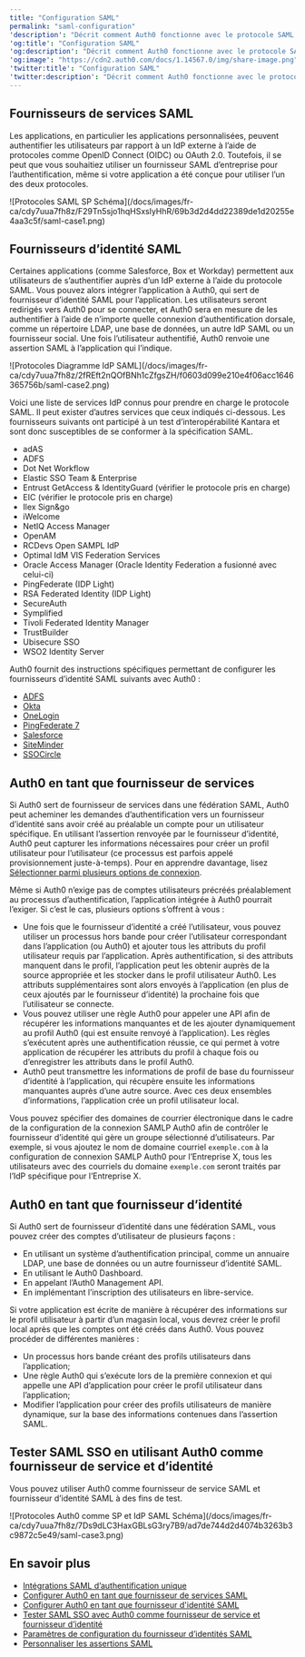 ```yaml
---
title: "Configuration SAML"
permalink: "saml-configuration"
'description': "Décrit comment Auth0 fonctionne avec le protocole SAML (Security Assertion Markup Language)."
'og:title': "Configuration SAML"
'og:description': "Décrit comment Auth0 fonctionne avec le protocole SAML (Security Assertion Markup Language)."
'og:image': "https://cdn2.auth0.com/docs/1.14567.0/img/share-image.png"
'twitter:title': "Configuration SAML"
'twitter:description': "Décrit comment Auth0 fonctionne avec le protocole SAML (Security Assertion Markup Language)."
---
```


## Fournisseurs de services SAML

Les applications, en particulier les applications personnalisées, peuvent authentifier les utilisateurs par rapport à un <Tooltip href="/docs/docs/fr-ca/glossary?term=idp" tip="Fournisseur d’identité (IdP)
Service de stockage et de gestion des identités numériques." cta="Voir le glossaire">IdP</Tooltip> externe à l’aide de protocoles comme <Tooltip href="/docs/docs/fr-ca/glossary?term=openid" tip="OpenID
Norme ouverte d’authentification qui permet aux applications de vérifier l’identité des utilisateurs sans avoir à collecter leurs informations de connexion." cta="Voir le glossaire">OpenID</Tooltip> Connect (OIDC) ou <Tooltip href="/docs/docs/fr-ca/glossary?term=oath2" tip="OAuth 2.0
Cadre d’applications d’autorisation qui définit les protocoles d’autorisation et les flux de production." cta="Voir le glossaire">OAuth 2.0</Tooltip>. Toutefois, il se peut que vous souhaitiez utiliser un fournisseur <Tooltip href="/docs/docs/fr-ca/glossary?term=security-assertion-markup-language" tip="Security Assertion Markup Language (SAML)
Protocole normalisé permettant à deux parties d’échanger des informations d’authentification sans mot de passe." cta="Voir le glossaire">SAML</Tooltip> d’entreprise pour l’authentification, même si votre application a été conçue pour utiliser l’un des deux protocoles.

<Frame>![Protocoles SAML SP Schéma](/docs/images/fr-ca/cdy7uua7fh8z/F29Tn5sjo1hqHSxslyHhR/69b3d2d4dd22389de1d20255e4aa3c5f/saml-case1.png)</Frame>

## Fournisseurs d’identité SAML

Certaines applications (comme Salesforce, Box et Workday) permettent aux utilisateurs de s’authentifier auprès d’un IdP externe à l’aide du protocole SAML. Vous pouvez alors intégrer l’application à Auth0, qui sert de fournisseur d’identité SAML pour l’application. Les utilisateurs seront redirigés vers Auth0 pour se connecter, et Auth0 sera en mesure de les authentifier à l’aide de n’importe quelle connexion d’authentification dorsale, comme un répertoire LDAP, une base de données, un autre IdP SAML ou un fournisseur social. Une fois l’utilisateur authentifié, Auth0 renvoie une assertion SAML à l’application qui l’indique.

<Frame>![Protocoles Diagramme IdP SAML](/docs/images/fr-ca/cdy7uua7fh8z/2fREft2nQOfBNh1cZfgsZH/f0603d099e210e4f06acc1646365756b/saml-case2.png)</Frame>

Voici une liste de services IdP connus pour prendre en charge le protocole SAML. Il peut exister d’autres services que ceux indiqués ci-dessous. Les fournisseurs suivants ont participé à un test d’interopérabilité Kantara et sont donc susceptibles de se conformer à la spécification SAML.

* adAS
* ADFS
* Dot Net Workflow
* Elastic <Tooltip href="/docs/docs/fr-ca/glossary?term=single-sign-on" tip="Authentification unique (SSO)
Service qui, après qu’un utilisateur se soit connecté à une application, le connecte automatiquement à d’autres applications." cta="Voir le glossaire">SSO</Tooltip> Team & Enterprise
* Entrust GetAccess & IdentityGuard (vérifier le protocole pris en charge)
* EIC (vérifier le protocole pris en charge)
* Ilex Sign&go
* iWelcome
* NetIQ Access Manager
* OpenAM
* RCDevs Open SAMPL IdP
* Optimal IdM VIS Federation Services
* Oracle Access Manager (Oracle Identity Federation a fusionné avec celui-ci)
* PingFederate (IDP Light)
* RSA Federated Identity (IDP Light)
* SecureAuth
* Symplified
* Tivoli Federated Identity Manager
* TrustBuilder
* Ubisecure SSO
* WSO2 Identity Server

Auth0 fournit des instructions spécifiques permettant de configurer les fournisseurs d’identité SAML suivants avec Auth0 :

* [ADFS](/docs/docs/fr-ca/authenticate/protocols/saml/saml-sso-integrations/configure-auth0-saml-service-provider/configure-adfs-saml-connections)
* [Okta](/docs/docs/fr-ca/authenticate/protocols/saml/saml-sso-integrations/configure-auth0-saml-service-provider/configure-okta-as-saml-identity-provider)
* [OneLogin](/docs/docs/fr-ca/authenticate/protocols/saml/saml-sso-integrations/configure-auth0-saml-service-provider/configure-onelogin-as-saml-identity-provider)
* [PingFederate 7](/docs/docs/fr-ca/authenticate/protocols/saml/saml-sso-integrations/configure-auth0-saml-service-provider/configure-pingfederate-as-saml-identity-provider)
* [Salesforce](/docs/docs/fr-ca/authenticate/protocols/saml/saml-sso-integrations/configure-auth0-saml-service-provider/configure-salesforce-as-saml-identity-provider)
* [SiteMinder](/docs/docs/fr-ca/authenticate/protocols/saml/saml-sso-integrations/configure-auth0-saml-service-provider/configure-siteminder-as-saml-identity-provider)
* [SSOCircle](/docs/docs/fr-ca/authenticate/protocols/saml/saml-sso-integrations/configure-auth0-saml-service-provider/configure-ssocircle-as-saml-identity-provider)

## Auth0 en tant que fournisseur de services

Si Auth0 sert de fournisseur de services dans une fédération SAML, Auth0 peut acheminer les demandes d’authentification vers un fournisseur d’identité sans avoir créé au préalable un compte pour un utilisateur spécifique. En utilisant l’assertion renvoyée par le fournisseur d’identité, Auth0 peut capturer les informations nécessaires pour créer un profil utilisateur pour l’utilisateur (ce processus est parfois appelé provisionnement juste-à-temps). Pour en apprendre davantage, lisez [Sélectionner parmi plusieurs options de connexion](/docs/docs/fr-ca/libraries/lock/selecting-from-multiple-connection-options).

Même si Auth0 n’exige pas de comptes utilisateurs précréés préalablement au processus d’authentification, l’application intégrée à Auth0 pourrait l’exiger. Si c’est le cas, plusieurs options s’offrent à vous :

* Une fois que le fournisseur d’identité a créé l’utilisateur, vous pouvez utiliser un processus hors bande pour créer l’utilisateur correspondant dans l’application (ou Auth0) et ajouter tous les attributs du profil utilisateur requis par l’application. Après authentification, si des attributs manquent dans le profil, l’application peut les obtenir auprès de la source appropriée et les stocker dans le profil utilisateur Auth0. Les attributs supplémentaires sont alors envoyés à l’application (en plus de ceux ajoutés par le fournisseur d’identité) la prochaine fois que l’utilisateur se connecte.
* Vous pouvez utiliser une règle Auth0 pour appeler une API afin de récupérer les informations manquantes et de les ajouter dynamiquement au profil Auth0 (qui est ensuite renvoyé à l’application). Les règles s’exécutent après une authentification réussie, ce qui permet à votre application de récupérer les attributs du profil à chaque fois ou d’enregistrer les attributs dans le profil Auth0.
* Auth0 peut transmettre les informations de profil de base du fournisseur d’identité à l’application, qui récupère ensuite les informations manquantes auprès d’une autre source. Avec ces deux ensembles d’informations, l’application crée un profil utilisateur local.

Vous pouvez spécifier des domaines de courrier électronique dans le cadre de la configuration de la connexion SAMLP Auth0 afin de contrôler le fournisseur d’identité qui gère un groupe sélectionné d’utilisateurs. Par exemple, si vous ajoutez le nom de domaine courriel `exemple.com` à la configuration de connexion SAMLP Auth0 pour l’Entreprise X, tous les utilisateurs avec des courriels du domaine `exemple.com` seront traités par l’IdP spécifique pour l’Entreprise X.

## Auth0 en tant que fournisseur d’identité

Si Auth0 sert de fournisseur d’identité dans une fédération SAML, vous pouvez créer des comptes d’utilisateur de plusieurs façons :

* En utilisant un système d’authentification principal, comme un annuaire LDAP, une base de données ou un autre fournisseur d’identité SAML.
* En utilisant le <Tooltip href="/docs/docs/fr-ca/glossary?term=auth0-dashboard" tip="Auth0 Dashboard
Principal produit d’Auth0 pour configurer vos services." cta="Voir le glossaire">Auth0 Dashboard</Tooltip>.
* En appelant l’Auth0 <Tooltip href="/docs/docs/fr-ca/glossary?term=management-api" tip="Management API
Un produit permettant aux clients d’effectuer des tâches administratives." cta="Voir le glossaire">Management API</Tooltip>.
* En implémentant l’inscription des utilisateurs en libre-service.

Si votre application est écrite de manière à récupérer des informations sur le profil utilisateur à partir d’un magasin local, vous devrez créer le profil local après que les comptes ont été créés dans Auth0. Vous pouvez procéder de différentes manières :

* Un processus hors bande créant des profils utilisateurs dans l’application;
* Une règle Auth0 qui s’exécute lors de la première connexion et qui appelle une API d’application pour créer le profil utilisateur dans l’application;
* Modifier l’application pour créer des profils utilisateurs de manière dynamique, sur la base des informations contenues dans l’assertion SAML.

## Tester SAML SSO en utilisant Auth0 comme fournisseur de service et d’identité

Vous pouvez utiliser Auth0 comme fournisseur de service SAML et fournisseur d’identité SAML à des fins de test.

<Frame>![Protocoles Auth0 comme SP et IdP SAML Schéma](/docs/images/fr-ca/cdy7uua7fh8z/7Ds9dLC3HaxGBLsG3ry7B9/ad7de744d2d4074b3263b3c9872c5e49/saml-case3.png)</Frame>

## En savoir plus

* [Intégrations SAML d’authentification unique](/docs/docs/fr-ca/authenticate/protocols/saml/saml-sso-integrations)
* [Configurer Auth0 en tant que fournisseur de services SAML](/docs/docs/fr-ca/authenticate/protocols/saml/saml-sso-integrations/configure-auth0-saml-service-provider)
* [Configurer Auth0 en tant que fournisseur d'identité SAML](/docs/docs/fr-ca/authenticate/single-sign-on/outbound-single-sign-on/configure-auth0-saml-identity-provider)
* [Tester SAML SSO avec Auth0 comme fournisseur de service et fournisseur d’identité](/docs/docs/fr-ca/authenticate/protocols/saml/saml-configuration/configure-auth0-as-service-and-identity-provider)
* [Paramètres de configuration du fournisseur d’identités SAML](/docs/docs/fr-ca/authenticate/protocols/saml/saml-identity-provider-configuration-settings)
* [Personnaliser les assertions SAML](/docs/docs/fr-ca/authenticate/protocols/saml/saml-configuration/customize-saml-assertions)
